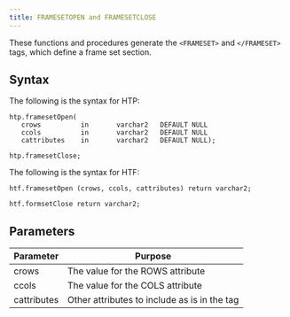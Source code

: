 ```yaml
---
title: FRAMESETOPEN and FRAMESETCLOSE
---
```


These functions and procedures generate the `<FRAMESET>` and `</FRAMESET>` tags, which define a frame set section.

## Syntax

The following is the syntax for HTP:

```
htp.framesetOpen(
   crows          in       varchar2   DEFAULT NULL
   ccols          in       varchar2   DEFAULT NULL
   cattributes    in       varchar2   DEFAULT NULL);

htp.framesetClose;
```

The following is the syntax for HTF:

```
htf.framesetOpen (crows, ccols, cattributes) return varchar2;

htf.formsetClose return varchar2;
```

## Parameters

| Parameter | Purpose  |
| --------- | -------- |
| crows | The value for the ROWS attribute |
| ccols | The value for the COLS attribute |
| cattributes | Other attributes to include as is in the tag |
